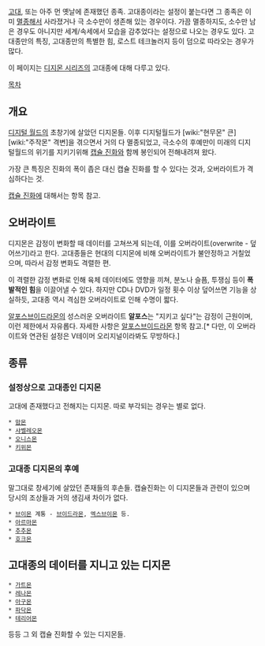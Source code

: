[[고대]], 또는 아주 먼 옛날에 존재했던 종족. 고대종이라는 설정이 붙는다면 그 종족은 이미 [[멸종]]해서 사라졌거나 극 소수만이 생존해 있는 경우이다. 가끔 멸종하지도, 소수만 남은 경우도 아니지만 세계/속세에서 모습을 감추었다는 설정으로 나오는 경우도 있다. 고대종만의 특징, 고대종만의 특별한 힘, 로스트 테크놀러지 등이 덤으로 따라오는 경우가 많다.

이 페이지는 [[디지몬 시리즈]]의 고대종에 대해 다루고 있다.

[[목차]]

== 개요 ==
[[디지털 월드]]의 초창기에 살았던 디지몬들. 이후 디지털월드가 [wiki:"현무몬" 큰] [wiki:"주작몬" 격변]을 겪으면서 거의 다 멸종되었고, 극소수의 후예만이 미래의 디지털월드의 위기를 지키기위해 [[캡슐 진화]]와 함께 봉인되어 전해내려져 왔다.

가장 큰 특징은 진화의 폭이 좁은 대신 캡슐 진화를 할 수 있다는 것과, 오버라이트가 격심하다는 것.

[[캡슐 진화]]에 대해서는 항목 참고.

== 오버라이트 ==
디지몬은 감정이 변화할 때 데이터를 고쳐쓰게 되는데, 이를 오버라이트(overwrite - 덮어쓰기)라고 한다. 고대종들은 현대의 디지몬에 비해 오버라이트가 불안정하고 거칠었으며, 따라서 감정 변화도 격렬한 편.

이 격렬한 감정 변화로 인해 육체 데이터에도 영향을 끼쳐, 분노나 슬픔, 투쟁심 등이 '''폭발적인 힘'''을 이끌어낼 수 있다. 하지만 CD나 DVD가 일정 횟수 이상 덮어쓰면 기능을 상실하듯, 고대종 역시 격심한 오버라이트로 인해 수명이 짧다.

[[알포스브이드라몬]]의 성스러운 오버라이트 '''알포스'''는 "지키고 싶다"는 감정이 근원이며, 이런 제한에서 자유롭다. 자세한 사항은 [[알포스브이드라몬]] 항목 참고.[* 다만, 이 오버라이트와 연관된 설정은 V테이머 오리지널이라봐도 무방하다.]

== 종류 ==
=== 설정상으로 고대종인 디지몬 ===
고대에 존재했다고 전해지는 디지몬. 따로 부각되는 경우는 별로 없다.

 * [[맘몬]]
 * [[샤벨레오몬]]
 * [[오니스몬]]
 * [[키위몬]]

=== 고대종 디지몬의 후예 ===
말그대로 창세기에 살았던 존재들의 후손들. 캡슐진화는 이 디지몬들과 관련이 있으며 당시의 조상들과 거의 생김새 차이가 없다.

 * [[브이몬]] 계통 - [[브이드라몬]], [[엑스브이몬]] 등.
 * [[아르마몬]]
 * [[추추몬]]
 * [[호크몬]]

== 고대종의 데이터를 지니고 있는 디지몬 ==

 * [[가트몬]]
 * [[레나몬]]
 * [[아구몬]]
 * [[파닥몬]]
 * [[테리어몬]]

등등 그 외 캡슐 진화할 수 있는 디지몬들.
